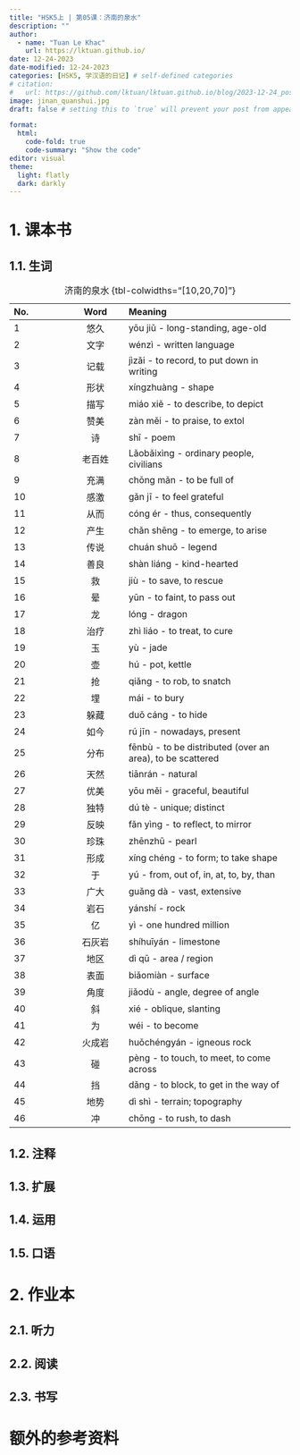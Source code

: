 ---
title: "HSK5上 | 第05课：济南的泉水"
description: ""
author:
  - name: "Tuan Le Khac"
    url: https://lktuan.github.io/
date: 12-24-2023
date-modified: 12-24-2023
categories: [HSK5, 学汉语的日记] # self-defined categories
# citation: 
#   url: https://github.com/lktuan/lktuan.github.io/blog/2023-12-24_post/
image: jinan_quanshui.jpg
draft: false # setting this to `true` will prevent your post from appearing on your listing page until you're ready!

format: 
  html: 
    code-fold: true
    code-summary: "Show the code"
editor: visual
theme:
  light: flatly
  dark: darkly
---

# 1. 课本书

## 1.1. 生词

| No. |   Word   | Meaning                                                        |
|:--------------|:-------------:|:------------------------------------------|
|1|悠久|yōu jiǔ - long-standing, age-old|
|2|文字|wénzì - written language|
|3|记载|jìzǎi - to record, to put down in writing|
|4|形状|xíngzhuàng - shape|
|5|描写|miáo xiě - to describe, to depict|
|6|赞美|zàn měi - to praise, to extol|
|7|诗|shī - poem|
|8|老百姓|Lǎobǎixìng - ordinary people, civilians|
|9|充满|chōng mǎn - to be full of|
|10|感激|gǎn jī - to feel grateful|
|11|从而|cóng ér - thus, consequently|
|12|产生|chǎn shēng - to emerge, to arise|
|13|传说|chuán shuō - legend|
|14|善良|shàn liáng - kind-hearted|
|15|救|jiù - to save, to rescue|
|16|晕|yūn - to faint, to pass out|
|17|龙|lóng - dragon|
|18|治疗|zhì liáo - to treat, to cure|
|19|玉|yù - jade|
|20|壶|hú - pot, kettle|
|21|抢|qiǎng - to rob, to snatch|
|22|埋|mái - to bury|
|23|躲藏|duǒ cáng - to hide|
|24|如今|rú jīn - nowadays, present|
|25|分布|fēnbù - to be distributed (over an area), to be scattered|
|26|天然|tiānrán - natural|
|27|优美|yōu měi - graceful, beautiful|
|28|独特|dú tè - unique; distinct|
|29|反映|fǎn yìng - to reflect, to mirror|
|30|珍珠|zhēnzhū - pearl|
|31|形成|xíng chéng - to form; to take shape|
|32|于|yú - from, out of, in, at, to, by, than|
|33|广大|guǎng dà - vast, extensive|
|34|岩石|yánshí - rock|
|35|亿|yì - one hundred million|
|36|石灰岩|shíhuīyán - limestone|
|37|地区|dì qū - area / region|
|38|表面|biǎomiàn - surface|
|39|角度|jiǎodù - angle, degree of angle|
|40|斜|xié - oblique, slanting|
|41|为|wéi - to become|
|42|火成岩|huǒchéngyán - igneous rock|
|43|碰|pèng - to touch, to meet, to come across|
|44|挡|dǎng - to block, to get in the way of|
|45|地势|dì shì - terrain; topography|
|46|冲|chōng - to rush, to dash|
: 济南的泉水 {tbl-colwidths="\[10,20,70\]"}

## 1.2. 注释

## 1.3. 扩展

## 1.4. 运用

## 1.5. 口语

# 2. 作业本

## 2.1. 听力

## 2.2. 阅读

## 2.3. 书写

# 额外的参考资料
